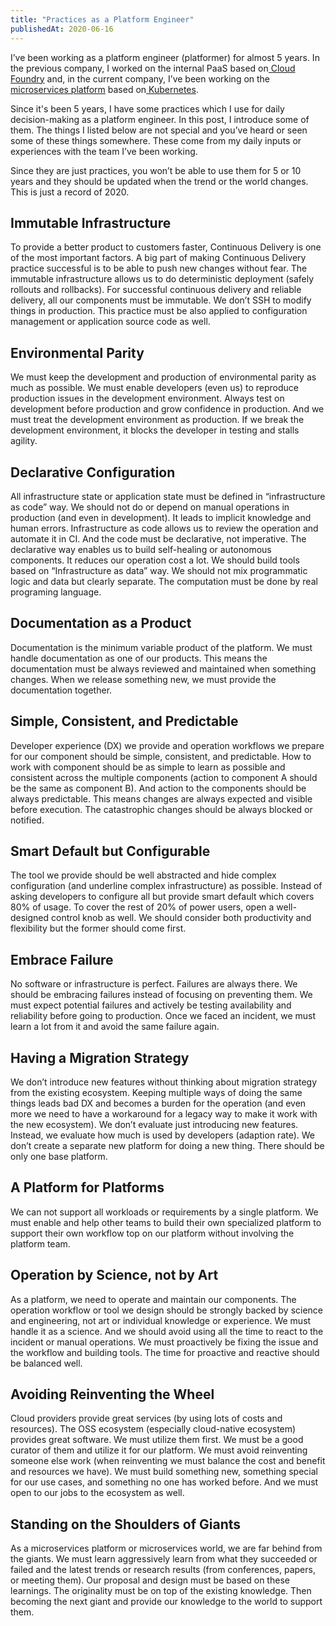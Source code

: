 ```yaml
---
title: "Practices as a Platform Engineer"
publishedAt: 2020-06-16
---
```


I’ve been working as a platform engineer (platformer) for almost 5 years. In the previous company, I worked on the internal PaaS based on[ Cloud Foundry](https://www.cloudfoundry.org/) and, in the current company, I’ve been working on the[ microservices platform](https://speakerdeck.com/tcnksm/microservices-platform-on-kubernetes-at-mercari) based on[ Kubernetes](https://kubernetes.io/).

Since it's been 5 years, I have some practices which I use for daily decision-making as a platform engineer. In this post, I introduce some of them. The things I listed below are not special and you’ve heard or seen some of these things somewhere. These come from my daily inputs or experiences with the team I’ve been working.

Since they are just practices, you won’t be able to use them for 5 or 10 years and they should be updated when the trend or the world changes. This is just a record of 2020.

## Immutable Infrastructure

To provide a better product to customers faster, Continuous Delivery is one of the most important factors. A big part of making Continuous Delivery practice successful is to be able to push new changes without fear. The immutable infrastructure allows us to do deterministic deployment (safely rollouts and rollbacks). For successful continuous delivery and reliable delivery, all our components must be immutable. We don’t SSH to modify things in production. This practice must be also applied to configuration management or application source code as well.

## Environmental Parity

We must keep the development and production of environmental parity as much as possible. We must enable developers (even us) to reproduce production issues in the development environment. Always test on development before production and grow confidence in production. And we must treat the development environment as production. If we break the development environment, it blocks the developer in testing and stalls agility.

## Declarative Configuration

All infrastructure state or application state must be defined in “infrastructure as code” way. We should not do or depend on manual operations in production (and even in development). It leads to implicit knowledge and human errors. Infrastructure as code allows us to review the operation and automate it in CI. And the code must be declarative, not imperative. The declarative way enables us to build self-healing or autonomous components. It reduces our operation cost a lot. We should build tools based on “Infrastructure as data” way. We should not mix programmatic logic and data but clearly separate. The computation must be done by real programing language.

## Documentation as a Product

Documentation is the minimum variable product of the platform. We must handle documentation as one of our products. This means the documentation must be always reviewed and maintained when something changes. When we release something new, we must provide the documentation together.

## Simple, Consistent, and Predictable

Developer experience (DX) we provide and operation workflows we prepare for our component should be simple, consistent, and predictable. How to work with component should be as simple to learn as possible and consistent across the multiple components (action to component A should be the same as component B). And action to the components should be always predictable. This means changes are always expected and visible before execution. The catastrophic changes should be always blocked or notified.

## Smart Default but Configurable

The tool we provide should be well abstracted and hide complex configuration (and underline complex infrastructure) as possible. Instead of asking developers to configure all but provide smart default which covers 80% of usage. To cover the rest of 20% of power users, open a well-designed control knob as well. We should consider both productivity and flexibility but the former should come first.

## Embrace Failure

No software or infrastructure is perfect. Failures are always there. We should be embracing failures instead of focusing on preventing them. We must expect potential failures and actively be testing availability and reliability before going to production. Once we faced an incident, we must learn a lot from it and avoid the same failure again.

## Having a Migration Strategy

We don’t introduce new features without thinking about migration strategy from the existing ecosystem. Keeping multiple ways of doing the same things leads bad DX and becomes a burden for the operation (and even more we need to have a workaround for a legacy way to make it work with the new ecosystem). We don’t evaluate just introducing new features. Instead, we evaluate how much is used by developers (adaption rate). We don’t create a separate new platform for doing a new thing. There should be only one base platform.

## A Platform for Platforms

We can not support all workloads or requirements by a single platform. We must enable and help other teams to build their own specialized platform to support their own workflow top on our platform without involving the platform team.

## Operation by Science, not by Art

As a platform, we need to operate and maintain our components. The operation workflow or tool we design should be strongly backed by science and engineering, not art or individual knowledge or experience. We must handle it as a science. And we should avoid using all the time to react to the incident or manual operations. We must proactively be fixing the issue and the workflow and building tools. The time for proactive and reactive should be balanced well.

## Avoiding Reinventing the Wheel

Cloud providers provide great services (by using lots of costs and resources). The OSS ecosystem (especially cloud-native ecosystem) provides great software. We must utilize them first. We must be a good curator of them and utilize it for our platform. We must avoid reinventing someone else work (when reinventing we must balance the cost and benefit and resources we have). We must build something new, something special for our use cases, and something no one has worked before. And we must open to our jobs to the ecosystem as well.

## Standing on the Shoulders of Giants

As a microservices platform or microservices world, we are far behind from the giants. We must learn aggressively learn from what they succeeded or failed and the latest trends or research results (from conferences, papers, or meeting them). Our proposal and design must be based on these learnings. The originality must be on top of the existing knowledge. Then becoming the next giant and provide our knowledge to the world to support them.
